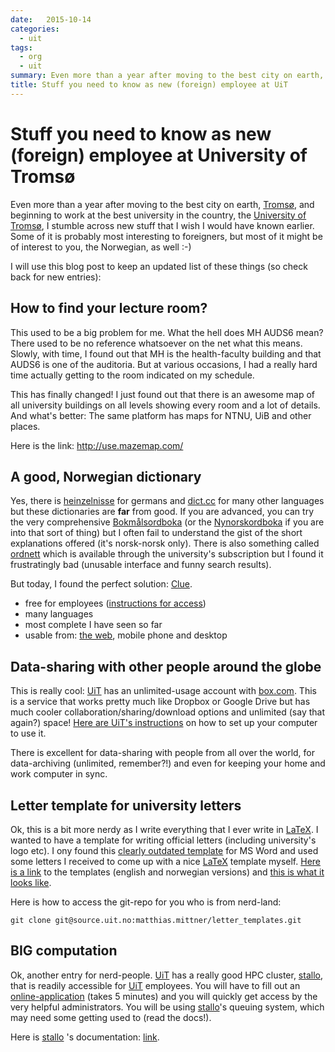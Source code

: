 ```yaml
---
date:   2015-10-14
categories:   
  - uit
tags:   
  - org
  - uit
summary: Even more than a year after moving to the best city on earth, Tromsø, and beginning to work at the best university in the country, the University of Tromsø, I stumble across new stuff that I wish I would have known earlier. Here is a list.
title: Stuff you need to know as new (foreign) employee at UiT
---
```


Stuff you need to know as new (foreign) employee at University of Tromsø
========================================================================

Even more than a year after moving to the best city on earth,
[Tromsø](http://www.tromso.kommune.no/), and beginning to work at the
best university in the country, the [University of
Tromsø](http://uit.no), I stumble across new stuff that I wish I would
have known earlier. Some of it is probably most interesting to
foreigners, but most of it might be of interest to you, the Norwegian,
as well :-)

I will use this blog post to keep an updated list of these things (so
check back for new entries):

How to find your lecture room?
------------------------------

This used to be a big problem for me. What the hell does MH AUDS6 mean?
There used to be no reference whatsoever on the net what this means.
Slowly, with time, I found out that MH is the health-faculty building
and that AUDS6 is one of the auditoria. But at various occasions, I had
a really hard time actually getting to the room indicated on my
schedule.

This has finally changed! I just found out that there is an awesome map
of all university buildings on all levels showing every room and a lot
of details. And what\'s better: The same platform has maps for NTNU, UiB
and other places.

Here is the link: <http://use.mazemap.com/>

A **good**, Norwegian dictionary
--------------------------------

Yes, there is [heinzelnisse](http://heinzelnisse.info) for germans and
[dict.cc](http://dict.cc) for many other languages but these
dictionaries are **far** from good. If you are advanced, you can try the
very comprehensive [Bokmålsordboka](http://www.nob-ordbok.uio.no/) (or
the [Nynorskordboka](http://www.nob-ordbok.uio.no/) if you are into that
sort of thing) but I often fail to understand the gist of the short
explanations offered (it\'s norsk-norsk only). There is also something
called [ordnett](http://www.ordnett.no/) which is available through the
university\'s subscription but I found it frustratingly bad (unusable
interface and funny search results).

But today, I found the perfect solution: [Clue](https://clue.no/).

-   free for employees ([instructions for
    access](https://uit.no/om/orakelet/frag?p_document_id=318424))
-   many languages
-   most complete I have seen so far
-   usable from: [the web](http://clue-online.no), mobile phone and
    desktop

Data-sharing with other people around the globe
-----------------------------------------------

This is really cool: [UiT](http://www.uit.no) has an unlimited-usage
account with [box.com](http://www.box.com). This is a service that works
pretty much like Dropbox or Google Drive but has much cooler
collaboration/sharing/download options and unlimited (say that again?)
space! [Here are UiT\'s instructions](https://uit.no/om/orakelet/frag?p\_document\_id=391981) on how to
set up your computer to use it.

There is excellent for data-sharing with people from all over the world,
for data-archiving (unlimited, remember?!) and even for keeping your
home and work computer in sync.

Letter template for university letters
--------------------------------------

Ok, this is a bit more nerdy as I write everything that I ever write in
[LaTeX](http://www.latex-project.org/). I wanted to have a template for
writing official letters (including university\'s logo etc). I ony found
this [clearly outdated template](https://uit.no/ansatte/grafiskprofil/artikkel?p\_document\_id=150251)
for MS Word and used some letters I received to come up with a nice
[LaTeX](http://www.latex-project.org/) template myself. [Here is a link](https://source.uit.no/matthias.mittner/letter\_templates/tree/master)
to the templates (english and norwegian versions) and [this is what it
looks like](/share/letter\_template.pdf).

Here is how to access the git-repo for you who is from nerd-land:

```
git clone git@source.uit.no:matthias.mittner/letter_templates.git
```

BIG computation
---------------

Ok, another entry for nerd-people. [UiT](http://www.uit.no) has a really
good HPC cluster, [stallo](https://www.notur.no/hardware/stallo), that
is readily accessible for [UiT](http://www.uit.no) employees. You will
have to fill out an [online-application](http://docs.notur.no/uit/stallo\_documentation/user\_guide/introduction)
(takes 5 minutes) and you will quickly get access by the very helpful
administrators. You will be using
[stallo](https://www.notur.no/hardware/stallo)\'s queuing system, which
may need some getting used to (read the docs!).

Here is [stallo](https://www.notur.no/hardware/stallo) \'s
documentation: [link](http://docs.notur.no/uit/stallo_documentation).
